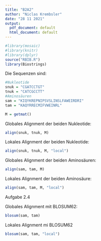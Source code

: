 ---
title: "B2A2"
author: "Niclas Krembsler"
date: "28 11 2021"
output:
  pdf_document: default
  html_document: default
---

```{r warining=FALSE, message=FALSE}
#library(mosaic)
#library(knitr)
#library(dplyr)
source("RBIB.R")
library(Biostrings)
```
Die Sequenzen sind: 
```{r}
#Nukleotide
snuk = "CGATCCTGT"
tnuk = "CATCGCCTT"
#Aminosäuren
sam = "KIQYKREPNIPSVSLINSLFAWEIRDRI"
tam = "KAQYRRECMIFVWEINRL"
```

```{r}
M = getmat()
```

Globales Alignment der beiden Nukleotide:

```{r}
align(snuk, tnuk, M)
```

Lokales Alignment der beiden Nukleotide:

```{r}
align(snuk, tnuk, M, "local")
```

Globales Alignment der beiden Aminosäuren:

```{r}
align(sam, tam, M)
```

Lokales Alignment der beiden Aminosäure:

```{r}
align(sam, tam, M, "local")
```

Aufgabe 2.4


Globales Alignment mit BLOSUM62:

```{r}
blosum(sam, tam)
```

Lokales Alignment mi BLOSUM62

```{r}
blosum(sam, tam, "local")
```
